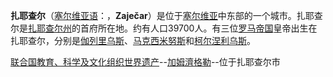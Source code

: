 {{unreferenced|time=2014-10-8}} 
{{Infobox Settlement
| name = 扎耶查尔<br />Град Зајечар
| image_skyline = 
| imagesize = 
| image_caption = 
| image_flag = 
| image_shield = 
| pushpin_map = Serbia
| pushpin_label_position = bottom
| subdivision_type = 国家
| subdivision_name = {{SRB}}
| subdivision_type1 = [[塞尔维亚行政区划|州]]
| subdivision_name1 = [[扎耶查尔州|扎耶查尔州]]
| elevation_m = 
| elevation_ft = 
| area_total_km2 = 1068
| population_as_of = 2002年
| population_total = 75969
| population_density_km2 = auto
| timezone = [[欧洲中部时间|CET]]
| utc_offset = +1
| timezone_DST = [[欧洲中部夏令时间|CEST]]
| utc_offset_DST = +2
| latd = 43
| latm = 55
| lats =
| latNS = N
| longd = 22
| longm = 18
| longs =
| longEW = E
| postal_code_type = 
| postal_code = 
| website = http://www.zajecar.info/
}}
'''扎耶查尔'''（[[塞尔维亚语|塞尔维亚语]]：'''{{lang|sr|Зајечар}}'''，'''Zaječar'''）是位于[[塞尔维亚|塞尔维亚]]中东部的一个城市。扎耶查尔是[[扎耶查尔州|扎耶查尔州]]的首府所在地。约有人口39700人。有三位[[罗马帝国|罗马帝国]]皇帝出生在扎耶查尔，分别是[[伽列里乌斯|伽列里乌斯]]、[[马克西米努斯|马克西米努斯]]和[[柯尔涅利乌斯|柯尔涅利乌斯]]。

[[联合国教育、科学及文化组织|联合国教育、科学及文化组织]][[世界遗产|世界遗产]]--[[加姆濟格勒|加姆濟格勒]]--位于扎耶查尔市

{{Serbia-geo-stub}}
{{塞爾維亞城市}}